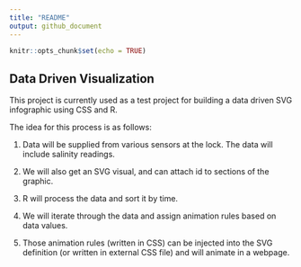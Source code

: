 ```yaml
---
title: "README"
output: github_document
---
```


```r
knitr::opts_chunk$set(echo = TRUE)
```

## Data Driven Visualization

This project is currently used as a test project for building a data driven SVG infographic using CSS and R. 

The idea for this process is as follows:

1. Data will be supplied from various sensors at the lock. The data will include salinity readings.

2. We will also get an SVG visual, and can attach id to sections of the graphic.

3. R will process the data and sort it by time.

4. We will iterate through the data and assign animation rules based on data values. 

5. Those animation rules (written in CSS) can be injected into the SVG definition (or written in external CSS file) and will animate in a webpage.

 
